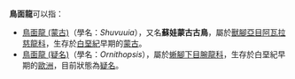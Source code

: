 '''鳥面龍'''可以指：
*[[鳥面龍_(蒙古)|鳥面龍 (蒙古)]]（學名：''Shuvuuia''），又名'''蘇娃蒙古古鳥'''，屬於[[獸腳亞目|獸腳亞目]][[阿瓦拉慈龍科|阿瓦拉慈龍科]]，生存於[[白堊紀|白堊紀]]早期的[[蒙古|蒙古]]。
*[[鳥面龍_(疑名)|鳥面龍 (疑名)]]（學名：''Ornithopsis''），屬於[[蜥腳下目|蜥腳下目]][[腕龍科|腕龍科]]，生存於白堊紀早期的[[歐洲|歐洲]]，目前狀態為[[疑名|疑名]]。

{{disambig|Cat=三字物種消歧義}}